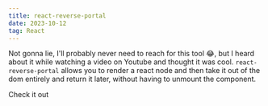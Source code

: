 ```yaml
---
title: react-reverse-portal
date: 2023-10-12
tag: React
---
```


Not gonna lie, I'll probably never need to reach for this tool 😂, but I heard about it while watching
a video on Youtube and thought it was cool. `react-reverse-portal` allows you to render a react node 
and then take it out of the dom entirely and return it later, without having to unmount the component.

<TextLink href="https://github.com/httptoolkit/react-reverse-portal">Check it out</TextLink>

